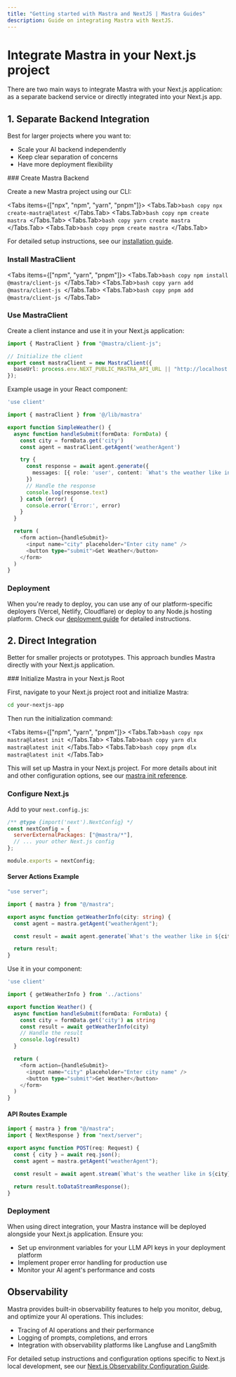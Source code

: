 ```yaml
---
title: "Getting started with Mastra and NextJS | Mastra Guides"
description: Guide on integrating Mastra with NextJS.
---
```



# Integrate Mastra in your Next.js project

There are two main ways to integrate Mastra with your Next.js application: as a separate backend service or directly integrated into your Next.js app.

## 1. Separate Backend Integration

Best for larger projects where you want to:

- Scale your AI backend independently
- Keep clear separation of concerns
- Have more deployment flexibility

<Steps>
### Create Mastra Backend

Create a new Mastra project using our CLI:

<Tabs items={["npx", "npm", "yarn", "pnpm"]}>
  <Tabs.Tab>```bash copy npx create-mastra@latest ```</Tabs.Tab>
  <Tabs.Tab>```bash copy npm create mastra ```</Tabs.Tab>
  <Tabs.Tab>```bash copy yarn create mastra ```</Tabs.Tab>
  <Tabs.Tab>```bash copy pnpm create mastra ```</Tabs.Tab>
</Tabs>

For detailed setup instructions, see our [installation guide](/docs/getting-started/installation).

### Install MastraClient

<Tabs items={["npm", "yarn", "pnpm"]}>
  <Tabs.Tab>```bash copy npm install @mastra/client-js ```</Tabs.Tab>
  <Tabs.Tab>```bash copy yarn add @mastra/client-js ```</Tabs.Tab>
  <Tabs.Tab>```bash copy pnpm add @mastra/client-js ```</Tabs.Tab>
</Tabs>

### Use MastraClient

Create a client instance and use it in your Next.js application:

```typescript filename="lib/mastra.ts" copy
import { MastraClient } from "@mastra/client-js";

// Initialize the client
export const mastraClient = new MastraClient({
  baseUrl: process.env.NEXT_PUBLIC_MASTRA_API_URL || "http://localhost:4111",
});
```

Example usage in your React component:

```typescript filename="app/components/SimpleWeather.tsx" copy
'use client'

import { mastraClient } from '@/lib/mastra'

export function SimpleWeather() {
  async function handleSubmit(formData: FormData) {
    const city = formData.get('city')
    const agent = mastraClient.getAgent('weatherAgent')

    try {
      const response = await agent.generate({
        messages: [{ role: 'user', content: `What's the weather like in ${city}?` }],
      })
      // Handle the response
      console.log(response.text)
    } catch (error) {
      console.error('Error:', error)
    }
  }

  return (
    <form action={handleSubmit}>
      <input name="city" placeholder="Enter city name" />
      <button type="submit">Get Weather</button>
    </form>
  )
}
```

### Deployment

When you're ready to deploy, you can use any of our platform-specific deployers (Vercel, Netlify, Cloudflare) or deploy to any Node.js hosting platform. Check our [deployment guide](/docs/deployment/deployment) for detailed instructions.

</Steps>

## 2. Direct Integration

Better for smaller projects or prototypes. This approach bundles Mastra directly with your Next.js application.

<Steps>
### Initialize Mastra in your Next.js Root

First, navigate to your Next.js project root and initialize Mastra:

```bash copy
cd your-nextjs-app
```

Then run the initialization command:

<Tabs items={["npm", "yarn", "pnpm"]}>
  <Tabs.Tab>```bash copy npx mastra@latest init ```</Tabs.Tab>
  <Tabs.Tab>```bash copy yarn dlx mastra@latest init ```</Tabs.Tab>
  <Tabs.Tab>```bash copy pnpm dlx mastra@latest init ```</Tabs.Tab>
</Tabs>

This will set up Mastra in your Next.js project. For more details about init and other configuration options, see our [mastra init reference](/docs/reference/cli/init).

### Configure Next.js

Add to your `next.config.js`:

```js filename="next.config.js" copy
/** @type {import('next').NextConfig} */
const nextConfig = {
  serverExternalPackages: ["@mastra/*"],
  // ... your other Next.js config
};

module.exports = nextConfig;
```

#### Server Actions Example

```typescript filename="app/actions.ts" copy
"use server";

import { mastra } from "@/mastra";

export async function getWeatherInfo(city: string) {
  const agent = mastra.getAgent("weatherAgent");

  const result = await agent.generate(`What's the weather like in ${city}?`);

  return result;
}
```

Use it in your component:

```typescript filename="app/components/Weather.tsx" copy
'use client'

import { getWeatherInfo } from '../actions'

export function Weather() {
  async function handleSubmit(formData: FormData) {
    const city = formData.get('city') as string
    const result = await getWeatherInfo(city)
    // Handle the result
    console.log(result)
  }

  return (
    <form action={handleSubmit}>
      <input name="city" placeholder="Enter city name" />
      <button type="submit">Get Weather</button>
    </form>
  )
}
```

#### API Routes Example

```typescript filename="app/api/chat/route.ts" copy
import { mastra } from "@/mastra";
import { NextResponse } from "next/server";

export async function POST(req: Request) {
  const { city } = await req.json();
  const agent = mastra.getAgent("weatherAgent");

  const result = await agent.stream(`What's the weather like in ${city}?`);

  return result.toDataStreamResponse();
}
```

### Deployment

When using direct integration, your Mastra instance will be deployed alongside your Next.js application. Ensure you:

- Set up environment variables for your LLM API keys in your deployment platform
- Implement proper error handling for production use
- Monitor your AI agent's performance and costs
  </Steps>

## Observability

Mastra provides built-in observability features to help you monitor, debug, and optimize your AI operations. This includes:

- Tracing of AI operations and their performance
- Logging of prompts, completions, and errors
- Integration with observability platforms like Langfuse and LangSmith

For detailed setup instructions and configuration options specific to Next.js local development, see our [Next.js Observability Configuration Guide](/docs/deployment/logging-and-tracing#nextjs-configuration).
